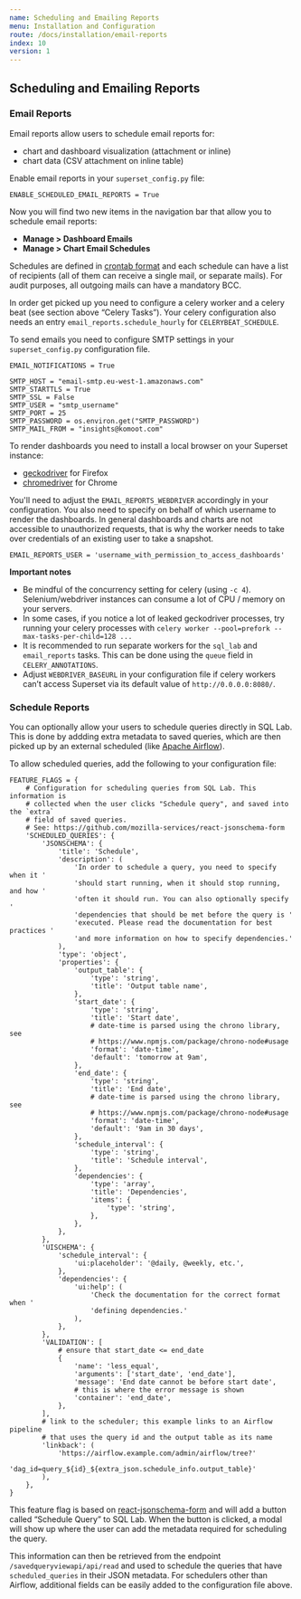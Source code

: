```yaml
---
name: Scheduling and Emailing Reports
menu: Installation and Configuration
route: /docs/installation/email-reports
index: 10
version: 1
---
```


Scheduling and Emailing Reports
-------------

### Email Reports

Email reports allow users to schedule email reports for:

- chart and dashboard visualization (attachment or inline)
- chart data (CSV attachment on inline table)

Enable email reports in your `superset_config.py` file:

```
ENABLE_SCHEDULED_EMAIL_REPORTS = True
```

Now you will find two new items in the navigation bar that allow you to schedule email reports:

- **Manage > Dashboard Emails**
- **Manage > Chart Email Schedules**

Schedules are defined in [crontab format](https://crontab.guru/) and each schedule can have a list of recipients (all of them can receive a single mail, or separate mails). For audit purposes, all outgoing mails can have a mandatory BCC.

In order get picked up you need to configure a celery worker and a celery beat (see section above “Celery Tasks”). Your celery configuration also needs an entry `email_reports.schedule_hourly` for `CELERYBEAT_SCHEDULE`.

To send emails you need to configure SMTP settings in your `superset_config.py` configuration file. 

```
EMAIL_NOTIFICATIONS = True

SMTP_HOST = "email-smtp.eu-west-1.amazonaws.com"
SMTP_STARTTLS = True
SMTP_SSL = False
SMTP_USER = "smtp_username"
SMTP_PORT = 25
SMTP_PASSWORD = os.environ.get("SMTP_PASSWORD")
SMTP_MAIL_FROM = "insights@komoot.com"
```

To render dashboards you need to install a local browser on your Superset instance:

- [geckodriver](https://github.com/mozilla/geckodriver) for Firefox
- [chromedriver](http://chromedriver.chromium.org/) for Chrome

You'll need to adjust the `EMAIL_REPORTS_WEBDRIVER` accordingly in your configuration. You also need to specify on behalf of which username to render the dashboards. In general dashboards and charts are not accessible to unauthorized requests, that is why the worker needs to take over credentials of an existing user to take a snapshot.

```
EMAIL_REPORTS_USER = 'username_with_permission_to_access_dashboards'
```

**Important notes**

- Be mindful of the concurrency setting for celery (using `-c 4`). Selenium/webdriver instances can consume a lot of CPU / memory on your servers.
- In some cases, if you notice a lot of leaked geckodriver processes, try running your celery processes with `celery worker --pool=prefork --max-tasks-per-child=128 ...`
- It is recommended to run separate workers for the `sql_lab` and `email_reports` tasks. This can be done using the `queue` field in `CELERY_ANNOTATIONS`.
- Adjust `WEBDRIVER_BASEURL` in your configuration file if celery workers can’t access Superset via its default value of `http://0.0.0.0:8080/`.

### Schedule Reports

You can optionally allow your users to schedule queries directly in SQL Lab. This is done by addding extra metadata to saved queries, which are then picked up by an external scheduled (like [Apache Airflow](https://airflow.apache.org/)).

To allow scheduled queries, add the following to your configuration file:

```
FEATURE_FLAGS = {
    # Configuration for scheduling queries from SQL Lab. This information is
    # collected when the user clicks "Schedule query", and saved into the `extra`
    # field of saved queries.
    # See: https://github.com/mozilla-services/react-jsonschema-form
    'SCHEDULED_QUERIES': {
        'JSONSCHEMA': {
            'title': 'Schedule',
            'description': (
                'In order to schedule a query, you need to specify when it '
                'should start running, when it should stop running, and how '
                'often it should run. You can also optionally specify '
                'dependencies that should be met before the query is '
                'executed. Please read the documentation for best practices '
                'and more information on how to specify dependencies.'
            ),
            'type': 'object',
            'properties': {
                'output_table': {
                    'type': 'string',
                    'title': 'Output table name',
                },
                'start_date': {
                    'type': 'string',
                    'title': 'Start date',
                    # date-time is parsed using the chrono library, see
                    # https://www.npmjs.com/package/chrono-node#usage
                    'format': 'date-time',
                    'default': 'tomorrow at 9am',
                },
                'end_date': {
                    'type': 'string',
                    'title': 'End date',
                    # date-time is parsed using the chrono library, see
                    # https://www.npmjs.com/package/chrono-node#usage
                    'format': 'date-time',
                    'default': '9am in 30 days',
                },
                'schedule_interval': {
                    'type': 'string',
                    'title': 'Schedule interval',
                },
                'dependencies': {
                    'type': 'array',
                    'title': 'Dependencies',
                    'items': {
                        'type': 'string',
                    },
                },
            },
        },
        'UISCHEMA': {
            'schedule_interval': {
                'ui:placeholder': '@daily, @weekly, etc.',
            },
            'dependencies': {
                'ui:help': (
                    'Check the documentation for the correct format when '
                    'defining dependencies.'
                ),
            },
        },
        'VALIDATION': [
            # ensure that start_date <= end_date
            {
                'name': 'less_equal',
                'arguments': ['start_date', 'end_date'],
                'message': 'End date cannot be before start date',
                # this is where the error message is shown
                'container': 'end_date',
            },
        ],
        # link to the scheduler; this example links to an Airflow pipeline
        # that uses the query id and the output table as its name
        'linkback': (
            'https://airflow.example.com/admin/airflow/tree?'
            'dag_id=query_${id}_${extra_json.schedule_info.output_table}'
        ),
    },
}
```

This feature flag is based on [react-jsonschema-form](https://github.com/mozilla-services/react-jsonschema-form) and will add a button called “Schedule Query” to SQL Lab. When the button is clicked, a modal will show up where the user can add the metadata required for scheduling the query.

This information can then be retrieved from the endpoint `/savedqueryviewapi/api/read` and used to schedule the queries that have `scheduled_queries` in their JSON metadata. For schedulers other than Airflow, additional fields can be easily added to the configuration file above.